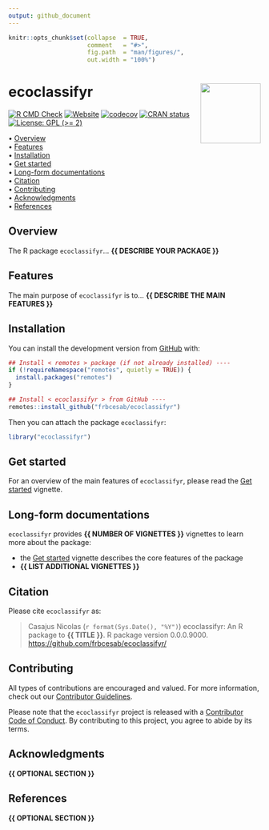 ```yaml
---
output: github_document
---
```


<!-- README.md is generated from README.Rmd. Please edit that file -->


```r
knitr::opts_chunk$set(collapse  = TRUE,
                      comment   = "#>",
                      fig.path  = "man/figures/",
                      out.width = "100%")
```



ecoclassifyr <img src="man/figures/package-sticker.png" align="right" style="float:right; height:120px;"/>
=========================================================

<!-- badges: start -->
[![R CMD Check](https://github.com/frbcesab/ecoclassifyr/actions/workflows/R-CMD-check.yaml/badge.svg)](https://github.com/frbcesab/ecoclassifyr/actions/workflows/R-CMD-check.yaml)
[![Website](https://github.com/frbcesab/ecoclassifyr/actions/workflows/pkgdown.yaml/badge.svg)](https://github.com/frbcesab/ecoclassifyr/actions/workflows/pkgdown.yaml)
[![codecov](https://codecov.io/gh/frbcesab/ecoclassifyr/branch/main/graph/badge.svg)](https://codecov.io/gh/frbcesab/ecoclassifyr)
[![CRAN status](https://www.r-pkg.org/badges/version/ecoclassifyr)](https://CRAN.R-project.org/package=ecoclassifyr)
[![License: GPL (>= 2)](https://img.shields.io/badge/License-GPL%20%28%3E%3D%202%29-blue.svg)](https://choosealicense.com/licenses/gpl-2.0/)
<!-- badges: end -->



<p align="left">
  • <a href="#overview">Overview</a><br>
  • <a href="#features">Features</a><br>
  • <a href="#installation">Installation</a><br>
  • <a href="#get-started">Get started</a><br>
  • <a href="#long-form-documentations">Long-form documentations</a><br>
  • <a href="#citation">Citation</a><br>
  • <a href="#contributing">Contributing</a><br>
  • <a href="#acknowledgments">Acknowledgments</a><br>
  • <a href="#references">References</a>
</p>



## Overview


The R package `ecoclassifyr`... **{{ DESCRIBE YOUR PACKAGE }}**



## Features

The main purpose of `ecoclassifyr` is to... **{{ DESCRIBE THE MAIN FEATURES }}**



## Installation

You can install the development version from [GitHub](https://github.com/) with:

```r
## Install < remotes > package (if not already installed) ----
if (!requireNamespace("remotes", quietly = TRUE)) {
  install.packages("remotes")
}

## Install < ecoclassifyr > from GitHub ----
remotes::install_github("frbcesab/ecoclassifyr")
```

Then you can attach the package `ecoclassifyr`:

```r
library("ecoclassifyr")
```



## Get started

For an overview of the main features of `ecoclassifyr`, please read the 
[Get started](https://frbcesab.github.io/ecoclassifyr/articles/ecoclassifyr.html)
vignette.



## Long-form documentations

`ecoclassifyr` provides **{{ NUMBER OF VIGNETTES }}** vignettes to learn more about the package:

- the [Get started](https://frbcesab.github.io/ecoclassifyr/articles/ecoclassifyr.html)
vignette describes the core features of the package
- **{{ LIST ADDITIONAL VIGNETTES }}**



## Citation

Please cite `ecoclassifyr` as: 

> Casajus Nicolas (`r format(Sys.Date(), "%Y")`) ecoclassifyr: An R 
package to **{{ TITLE }}**. R package version 0.0.0.9000. 
<https://github.com/frbcesab/ecoclassifyr/>



## Contributing

All types of contributions are encouraged and valued. For more information, 
check out our [Contributor Guidelines](https://github.com/frbcesab/ecoclassifyr/blob/main/CONTRIBUTING.md).

Please note that the `ecoclassifyr` project is released with a 
[Contributor Code of Conduct](https://contributor-covenant.org/version/2/1/CODE_OF_CONDUCT.html). 
By contributing to this project, you agree to abide by its terms.



## Acknowledgments

**{{ OPTIONAL SECTION }}**



## References

**{{ OPTIONAL SECTION }}**
